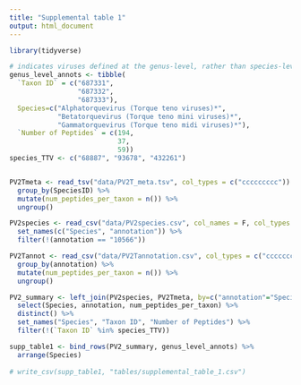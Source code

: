 ```yaml
---
title: "Supplemental table 1"
output: html_document
---
```


```r
library(tidyverse)
```

```r
# indicates viruses defined at the genus-level, rather than species-level
genus_level_annots <- tibble(
  `Taxon ID` = c("687331",
                 "687332",
                 "687333"),
  Species=c("Alphatorquevirus (Torque teno viruses)*",
            "Betatorquevirus (Torque teno mini viruses)*",
            "Gammatorquevirus (Torque teno midi viruses)*"),
  `Number of Peptides` = c(194,
                           37,
                           59))
species_TTV <- c("68887", "93678", "432261")


PV2Tmeta <- read_tsv("data/PV2T_meta.tsv", col_types = c("ccccccccc")) %>%
  group_by(SpeciesID) %>%
  mutate(num_peptides_per_taxon = n()) %>%
  ungroup()

PV2species <- read_csv("data/PV2species.csv", col_names = F, col_types = c("cc")) %>%
  set_names(c("Species", "annotation")) %>%
  filter(!(annotation == "10566"))

PV2Tannot <- read_csv("data/PV2Tannotation.csv", col_types = c("ccccccc")) %>%
  group_by(annotation) %>%
  mutate(num_peptides_per_taxon = n()) %>%
  ungroup()

PV2_summary <- left_join(PV2species, PV2Tmeta, by=c("annotation"="SpeciesID")) %>%
  select(Species, annotation, num_peptides_per_taxon) %>%
  distinct() %>%
  set_names("Species", "Taxon ID", "Number of Peptides") %>%
  filter(!(`Taxon ID` %in% species_TTV)) 

supp_table1 <- bind_rows(PV2_summary, genus_level_annots) %>%
  arrange(Species)
  
# write_csv(supp_table1, "tables/supplemental_table_1.csv")
```

